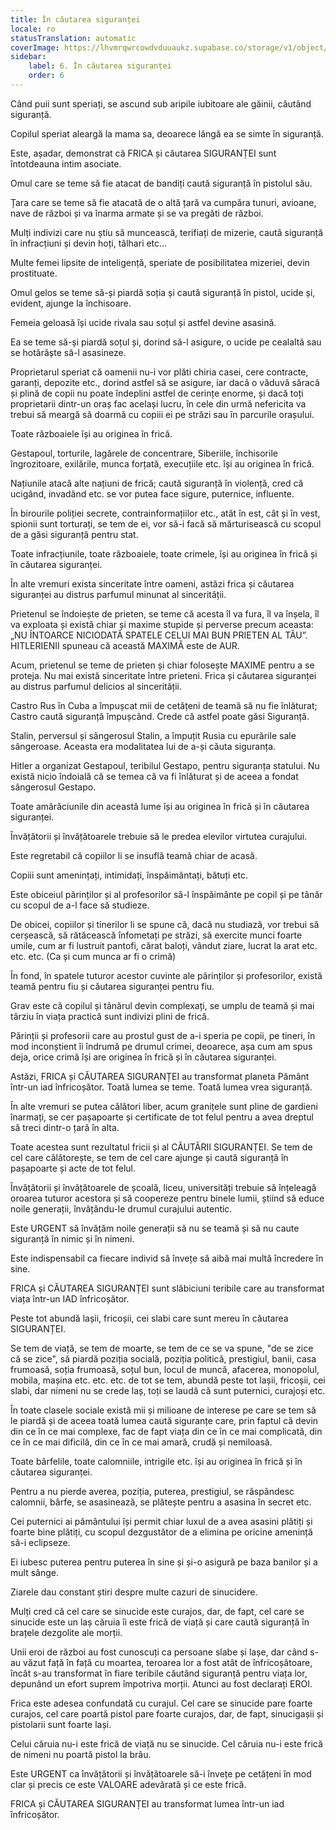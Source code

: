 ```yaml
---
title: În căutarea siguranței
locale: ro
statusTranslation: automatic
coverImage: https://lhvmrqwrcowdvduuaukz.supabase.co/storage/v1/object/public/strapi-uploads/small_cover-educacion-fundamental.webp-2d51a7828a2b1309555be27f7e2a61a0.webp
sidebar:
    label: 6. În căutarea siguranței
    order: 6
---
```

Când puii sunt speriați, se ascund sub aripile iubitoare ale găinii, căutând siguranță.

Copilul speriat aleargă la mama sa, deoarece lângă ea se simte în siguranță.

Este, așadar, demonstrat că FRICA și căutarea SIGURANȚEI sunt întotdeauna intim asociate.

Omul care se teme să fie atacat de bandiți caută siguranță în pistolul său.

Țara care se teme să fie atacată de o altă țară va cumpăra tunuri, avioane, nave de război și va înarma armate și se va pregăti de război.

Mulți indivizi care nu știu să muncească, terifiați de mizerie, caută siguranță în infracțiuni și devin hoți, tâlhari etc...

Multe femei lipsite de inteligență, speriate de posibilitatea mizeriei, devin prostituate.

Omul gelos se teme să-și piardă soția și caută siguranță în pistol, ucide și, evident, ajunge la închisoare.

Femeia geloasă își ucide rivala sau soțul și astfel devine asasină.

Ea se teme să-și piardă soțul și, dorind să-l asigure, o ucide pe cealaltă sau se hotărăște să-l asasineze.

Proprietarul speriat că oamenii nu-i vor plăti chiria casei, cere contracte, garanți, depozite etc., dorind astfel să se asigure, iar dacă o văduvă săracă și plină de copii nu poate îndeplini astfel de cerințe enorme, și dacă toți proprietarii dintr-un oraș fac același lucru, în cele din urmă nefericita va trebui să meargă să doarmă cu copiii ei pe străzi sau în parcurile orașului.

Toate războaiele își au originea în frică.

Gestapoul, torturile, lagărele de concentrare, Siberiile, închisorile îngrozitoare, exilările, munca forțată, execuțiile etc. își au originea în frică.

Națiunile atacă alte națiuni de frică; caută siguranță în violență, cred că ucigând, invadând etc. se vor putea face sigure, puternice, influente.

În birourile poliției secrete, contrainformațiilor etc., atât în est, cât și în vest, spionii sunt torturați, se tem de ei, vor să-i facă să mărturisească cu scopul de a găsi siguranță pentru stat.

Toate infracțiunile, toate războaiele, toate crimele, își au originea în frică și în căutarea siguranței.

În alte vremuri exista sinceritate între oameni, astăzi frica și căutarea siguranței au distrus parfumul minunat al sincerității.

Prietenul se îndoiește de prieten, se teme că acesta îl va fura, îl va înșela, îl va exploata și există chiar și maxime stupide și perverse precum aceasta: „NU ÎNTOARCE NICIODATĂ SPATELE CELUI MAI BUN PRIETEN AL TĂU”. HITLERIENII spuneau că această MAXIMĂ este de AUR.

Acum, prietenul se teme de prieten și chiar folosește MAXIME pentru a se proteja. Nu mai există sinceritate între prieteni. Frica și căutarea siguranței au distrus parfumul delicios al sincerității.

Castro Rus în Cuba a împușcat mii de cetățeni de teamă să nu fie înlăturat; Castro caută siguranță împușcând. Crede că astfel poate găsi Siguranță.

Stalin, perversul și sângerosul Stalin, a împuțit Rusia cu epurările sale sângeroase. Aceasta era modalitatea lui de a-și căuta siguranța.

Hitler a organizat Gestapoul, teribilul Gestapo, pentru siguranța statului. Nu există nicio îndoială că se temea că va fi înlăturat și de aceea a fondat sângerosul Gestapo.

Toate amărăciunile din această lume își au originea în frică și în căutarea siguranței.

Învățătorii și învățătoarele trebuie să le predea elevilor virtutea curajului.

Este regretabil că copiilor li se insuflă teamă chiar de acasă.

Copiii sunt amenințați, intimidați, înspăimântați, bătuți etc.

Este obiceiul părinților și al profesorilor să-l înspăimânte pe copil și pe tânăr cu scopul de a-l face să studieze.

De obicei, copiilor și tinerilor li se spune că, dacă nu studiază, vor trebui să cerșească, să rătăcească înfometați pe străzi, să exercite munci foarte umile, cum ar fi lustruit pantofi, cărat baloți, vândut ziare, lucrat la arat etc. etc. etc. (Ca și cum munca ar fi o crimă)

În fond, în spatele tuturor acestor cuvinte ale părinților și profesorilor, există teamă pentru fiu și căutarea siguranței pentru fiu.

Grav este că copilul și tânărul devin complexați, se umplu de teamă și mai târziu în viața practică sunt indivizi plini de frică.

Părinții și profesorii care au prostul gust de a-i speria pe copii, pe tineri, în mod inconștient îi îndrumă pe drumul crimei, deoarece, așa cum am spus deja, orice crimă își are originea în frică și în căutarea siguranței.

Astăzi, FRICA și CĂUTAREA SIGURANȚEI au transformat planeta Pământ într-un iad înfricoșător. Toată lumea se teme. Toată lumea vrea siguranță.

În alte vremuri se putea călători liber, acum granițele sunt pline de gardieni înarmați, se cer pașapoarte și certificate de tot felul pentru a avea dreptul să treci dintr-o țară în alta.

Toate acestea sunt rezultatul fricii și al CĂUTĂRII SIGURANȚEI. Se tem de cel care călătorește, se tem de cel care ajunge și caută siguranță în pașapoarte și acte de tot felul.

Învățătorii și învățătoarele de școală, liceu, universități trebuie să înțeleagă oroarea tuturor acestora și să coopereze pentru binele lumii, știind să educe noile generații, învățându-le drumul curajului autentic.

Este URGENT să învățăm noile generații să nu se teamă și să nu caute siguranță în nimic și în nimeni.

Este indispensabil ca fiecare individ să învețe să aibă mai multă încredere în sine.

FRICA și CĂUTAREA SIGURANȚEI sunt slăbiciuni teribile care au transformat viața într-un IAD înfricoșător.

Peste tot abundă lașii, fricoșii, cei slabi care sunt mereu în căutarea SIGURANȚEI.

Se tem de viață, se tem de moarte, se tem de ce se va spune, "de se zice că se zice", să piardă poziția socială, poziția politică, prestigiul, banii, casa frumoasă, soția frumoasă, soțul bun, locul de muncă, afacerea, monopolul, mobila, mașina etc. etc. etc. de tot se tem, abundă peste tot lașii, fricoșii, cei slabi, dar nimeni nu se crede laș, toți se laudă că sunt puternici, curajoși etc.

În toate clasele sociale există mii și milioane de interese pe care se tem să le piardă și de aceea toată lumea caută siguranțe care, prin faptul că devin din ce în ce mai complexe, fac de fapt viața din ce în ce mai complicată, din ce în ce mai dificilă, din ce în ce mai amară, crudă și nemiloasă.

Toate bârfelile, toate calomniile, intrigile etc. își au originea în frică și în căutarea siguranței.

Pentru a nu pierde averea, poziția, puterea, prestigiul, se răspândesc calomnii, bârfe, se asasinează, se plătește pentru a asasina în secret etc.

Cei puternici ai pământului își permit chiar luxul de a avea asasini plătiți și foarte bine plătiți, cu scopul dezgustător de a elimina pe oricine amenință să-i eclipseze.

Ei iubesc puterea pentru puterea în sine și și-o asigură pe baza banilor și a mult sânge.

Ziarele dau constant știri despre multe cazuri de sinucidere.

Mulți cred că cel care se sinucide este curajos, dar, de fapt, cel care se sinucide este un laș căruia îi este frică de viață și care caută siguranță în brațele dezgolite ale morții.

Unii eroi de război au fost cunoscuți ca persoane slabe și lașe, dar când s-au văzut față în față cu moartea, teroarea lor a fost atât de înfricoșătoare, încât s-au transformat în fiare teribile căutând siguranță pentru viața lor, depunând un efort suprem împotriva morții. Atunci au fost declarați EROI.

Frica este adesea confundată cu curajul. Cel care se sinucide pare foarte curajos, cel care poartă pistol pare foarte curajos, dar, de fapt, sinucigașii și pistolarii sunt foarte lași.

Celui căruia nu-i este frică de viață nu se sinucide. Cel căruia nu-i este frică de nimeni nu poartă pistol la brâu.

Este URGENT ca învățătorii și învățătoarele să-i învețe pe cetățeni în mod clar și precis ce este VALOARE adevărată și ce este frică.

FRICA și CĂUTAREA SIGURANȚEI au transformat lumea într-un iad înfricoșător.

